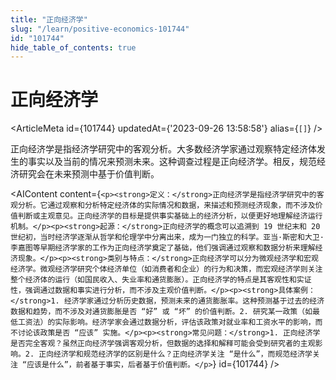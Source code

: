 ```yaml
---
title: "正向经济学"
slug: "/learn/positive-economics-101744"
id: "101744"
hide_table_of_contents: true
---
```



# 正向经济学

<ArticleMeta id={101744} updatedAt={'2023-09-26 13:58:58'} alias={`[]`} />
<div className='border-solid border-b border-t-0 my-4 border-[var(--ifm-color-gray-300)]' />

正向经济学是指经济学研究中的客观分析。大多数经济学家通过观察特定经济体发生的事实以及当前的情况来预测未来。这种调查过程是正向经济学。相反，规范经济研究会在未来预测中基于价值判断。

<AIContent content={`<p><strong>定义：</strong>正向经济学是指经济学研究中的客观分析。它通过观察和分析特定经济体的实际情况和数据，来描述和预测经济现象，而不涉及价值判断或主观意见。正向经济学的目标是提供事实基础上的经济分析，以便更好地理解经济运行机制。</p><p><strong>起源：</strong>正向经济学的概念可以追溯到 19 世纪末和 20 世纪初，当时经济学逐渐从哲学和伦理学中分离出来，成为一门独立的科学。亚当·斯密和大卫·李嘉图等早期经济学家的工作为正向经济学奠定了基础，他们强调通过观察和数据分析来理解经济现象。</p><p><strong>类别与特点：</strong>正向经济学可以分为微观经济学和宏观经济学。微观经济学研究个体经济单位（如消费者和企业）的行为和决策，而宏观经济学则关注整个经济体的运行（如国民收入、失业率和通货膨胀）。正向经济学的特点是其客观性和实证性，强调通过数据和事实进行分析，而不涉及主观价值判断。</p><p><strong>具体案例：</strong>1. 经济学家通过分析历史数据，预测未来的通货膨胀率。这种预测基于过去的经济数据和趋势，而不涉及对通货膨胀是否 “好” 或 “坏” 的价值判断。2. 研究某一政策（如最低工资法）的实际影响。经济学家会通过数据分析，评估该政策对就业率和工资水平的影响，而不讨论该政策是否 “应该” 实施。</p><p><strong>常见问题：</strong>1. 正向经济学是否完全客观？虽然正向经济学强调客观分析，但数据的选择和解释可能会受到研究者的主观影响。2. 正向经济学和规范经济学的区别是什么？正向经济学关注 “是什么”，而规范经济学关注 “应该是什么”，前者基于事实，后者基于价值判断。</p>`} id={101744} />
